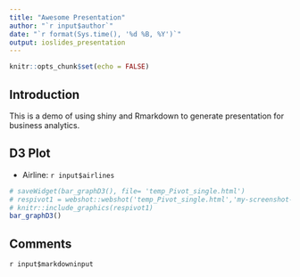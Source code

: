 ---
title: "Awesome Presentation"
author: "`r input$author`"
date: "`r format(Sys.time(), '%d %B, %Y')`"
output: ioslides_presentation
---

```{r setup, include=FALSE}
knitr::opts_chunk$set(echo = FALSE)
```

## Introduction

This is a demo of using shiny and Rmarkdown to generate presentation for business analytics.


## D3 Plot

* Airline: `r input$airlines`

```{r plot, out.width = "60%"}
# saveWidget(bar_graphD3(), file= 'temp_Pivot_single.html')
# respivot1 = webshot::webshot('temp_Pivot_single.html','my-screenshot-Pivot_single.png')
# knitr::include_graphics(respivot1)
bar_graphD3()
```

## Comments

`r input$markdowninput`

